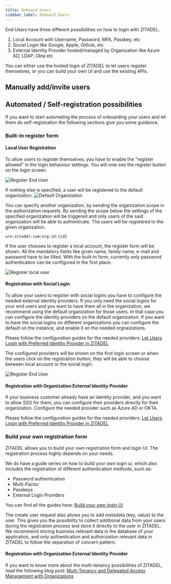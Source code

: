 ```yaml
---
title: Onboard Users
sidebar_label: Onboard Users
---
```


End Users have three different possibilities on how to login with ZITADEL.
1. Local Account with Username, Password, MFA, Passkey, etc
2. Social Login like Google, Apple, Github, etc
3. External Identity Provider hosted/managed by Organization like Azure AD, LDAP, Okta etc

You can either use the hosted login of ZITADEL to let users register themselves, or you can build your own UI and use the existing APIs.

## Manually add/invite users


<CreateUser/>

## Automated / Self-registration possibilities

If you want to start automating the process of onboarding your users and let them do self-registration the following sections give you some guidance.

### Built-in register form

#### Local User Registration

To allow users to register themselves, you have to enable the "register allowed" in the login behaviour settings.
You will now see the register button on the login screen.

<img src="/docs/img/guides/solution-scenarios/register-end-user.png" alt="Register End User"/>

If nothing else is specified, a user will be registered to the default organization.
<img src="/docs/img/guides/solution-scenarios/default-organization.png" alt="Default Organization"/>

You can specify another organization, by sending the organization scope in the authorization requests.
By sending the scope below the settings of the specified organization will be triggered and only users of the said organization will be able to authenticate.
The users will be registered to the given organization.
```
urn:zitadel:iam:org:id:{id}
```

If the user chooses to register a local account, the register form will be shown.
All the mandatory fields like given name, family name, e-mail and password have to be filled.
With the built-in form, currently only password authentication can be configured in the first place.

<img src="/docs/img/guides/solution-scenarios/register-local-user.png" alt="Register local user"/>

#### Registration with Social Login

To allow your users to register with social logins you have to configure the needed external identity providers.
If you only need the social logins for your end users and you want to have them all in the organization, we recommend using the default organization for those users.
In that case you can configure the identity providers on the default organization.
If you want to have the social logins on different organizations you can configure the default on the instance, and enable it on the needed orgnaizations.

Please follow the configuration guides for the needed providers: [Let Users Login with Preferred Identity Provider in ZITADEL](/docs/guides/integrate/identity-providers)

The configured providers will be shown on the first login screen or when the users click on the registration button, they will be able to choose between local account or the social login.

<img src="/docs/img/guides/solution-scenarios/register-end-user.png" alt="Register End User"/>

#### Registration with Organization External Identity Provider

If your business customer already have an identity provider, and you want to allow SSO for them, you can configure their providers directly for their organization.
Configure the needed provider such as Azure AD or OKTA.

Please follow the configuration guides for the needed providers: [Let Users Login with Preferred Identity Provider in ZITADEL](/docs/guides/integrate/identity-providers)


<OrgLoginDescription name="OrgLodinDescription" />

### Build your own registration form

ZITADEL allows you to build your own registration form and login UI.
The registration process highly depends on your needs.

We do have a guide series on how to build your own login ui, which also includes the registration of different authentication methods, such as:
- Password authentication
- Multi-Factor
- Passkeys
- External Login Providers

You can find all the guides here: [Build your own login UI](https://zitadel.com/docs/guides/integrate/login-ui)

The create user request also allows you to add metadata (key, value) to the user.
This gives you the possibility to collect additional data from your users during the registration process and store it directly to the user in ZITADEL.
We recommend storing business relevant data in the database of your application, and only authentication and authorization relevant data in ZITADEL to follow the separation of concern pattern.

#### Registration with Organization External Identity Provider

If you want to know more about the multi-tenancy possibilities of ZITADEL, read the following blog post:
[Multi-Tenancy and Delegated Access Management with Organizations](https://zitadel.com/blog/multi-tenancy-with-organizations)